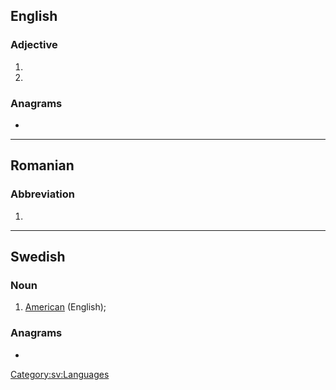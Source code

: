 {{also|amer|Amer|Amer.}}
==English==

===Adjective===
{{en-adj|-}}

# {{abbreviation of|en|American}}
# {{abbreviation of|en|Amerindian}}

===Anagrams===
* {{anagrams|en|a=aemr|Arem|Erma|Maré|Ream|mare|mear|rame|ramé|ream}}

----

==Romanian==

===Abbreviation===
{{head|ro|abbreviation}}

# {{abbreviation of|ro|american||American}}

----

==Swedish==

===Noun===
{{head|sv|noun}}

# {{lb|sv|lexicography}} [[American]] (English); {{abbreviation of|sv|amerikansk engelska}}

===Anagrams===
* {{anagrams|sv|a=aemr|arme|mera}}

[[Category:sv:Languages]]